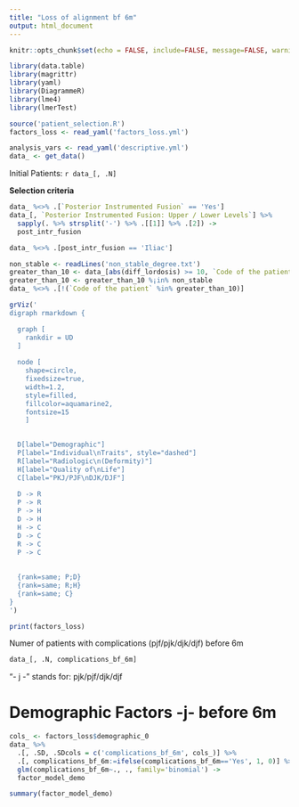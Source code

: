 ```yaml
---
title: "Loss of alignment bf 6m"
output: html_document
---
```


```r
knitr::opts_chunk$set(echo = FALSE, include=FALSE, message=FALSE, warning=FALSE, comment="")
```

```r
library(data.table)
library(magrittr)
library(yaml)
library(DiagrammeR)
library(lme4)
library(lmerTest)

source('patient_selection.R')
factors_loss <- read_yaml('factors_loss.yml')
```

```r
analysis_vars <- read_yaml('descriptive.yml')
data_ <- get_data()
```
Initial Patients: `r data_[, .N]`

**Selection criteria**
```r
data_ %<>% .[`Posterior Instrumented Fusion` == 'Yes']
data_[, `Posterior Instrumented Fusion: Upper / Lower Levels`] %>% 
  sapply(. %>% strsplit('-') %>% .[[1]] %>% .[2]) ->
  post_intr_fusion

data_ %<>% .[post_intr_fusion == 'Iliac']

non_stable <- readLines('non_stable_degree.txt')
greater_than_10 <- data_[abs(diff_lordosis) >= 10, `Code of the patient`]
greater_than_10 <- greater_than_10 %¡in% non_stable
data_ %<>% .[!(`Code of the patient` %in% greater_than_10)]
```


```r
grViz('
digraph rmarkdown {

  graph [
    rankdir = UD
  ]
  
  node [
    shape=circle,
    fixedsize=true,
    width=1.2,
    style=filled,
    fillcolor=aquamarine2,
    fontsize=15
    ]

 
  D[label="Demographic"]
  P[label="Individual\nTraits", style="dashed"]
  R[label="Radiologic\n(Deformity)"]
  H[label="Quality of\nLife"]
  C[label="PKJ/PJF\nDJK/DJF"]
  
  D -> R 
  P -> R
  P -> H
  D -> H
  H -> C
  D -> C
  R -> C
  P -> C
  
  
  {rank=same; P;D}
  {rank=same; R;H}
  {rank=same; C}
}                  
')
```

```r
print(factors_loss)
```

Numer of patients with complications (pjf/pjk/djk/djf) before 6m
```r
data_[, .N, complications_bf_6m]
```


"- j -" stands for: pjk/pjf/djk/djf

# Demographic Factors -j- before 6m 

```r
cols_ <- factors_loss$demographic_0
data_ %>% 
  .[, .SD, .SDcols = c('complications_bf_6m', cols_)] %>% 
  .[, complications_bf_6m:=ifelse(complications_bf_6m=='Yes', 1, 0)] %>% 
  glm(complications_bf_6m~., ., family='binomial') ->
  factor_model_demo

summary(factor_model_demo)
```



